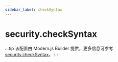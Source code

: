 ```yaml
---
sidebar_label: checkSyntax
---
```


# security.checkSyntax

:::tip
该配置由 Modern.js Builder 提供，更多信息可参考 [security.checkSyntax](https://modernjs.dev/builder/api/config-security.html#securitychecksyntax)。
:::


<Main />
